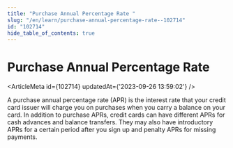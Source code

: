 ```yaml
---
title: "Purchase Annual Percentage Rate "
slug: "/en/learn/purchase-annual-percentage-rate--102714"
id: "102714"
hide_table_of_contents: true
---
```



# Purchase Annual Percentage Rate 

<ArticleMeta id={102714} updatedAt={'2023-09-26 13:59:02'} />
<div className='border-solid border-b border-t-0 my-4 border-[var(--ifm-color-gray-300)]' />

A purchase annual percentage rate (APR) is the interest rate that your credit card issuer will charge you on purchases when you carry a balance on your card. In addition to purchase APRs, credit cards can have different APRs for cash advances and balance transfers. They may also have introductory APRs for a certain period after you sign up and penalty APRs for missing payments.
